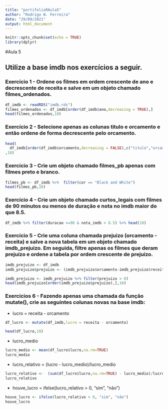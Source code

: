 ```yaml
---
title: "portifolioRAula5"
author: "Rodrigo W. Ferreira"
date: "29/09/2021"
output: html_document
---
```


```r
knitr::opts_chunk$set(echo = TRUE)
library(dplyr)
```

#Aula 5

## Utilize a base imdb nos exercícios a seguir.

### Exercício 1 -  Ordene os filmes em ordem crescente de ano e decrescente de receita e salve em um objeto chamado filmes_ordenados.

```r
df_imdb <- readRDS("imdb.rds")
filmes_ordenados <- df_imdb[order(df_imdb$ano,decreasing = TRUE),]
head(filmes_ordenados,10)
```

### Exercício 2 -  Selecione apenas as colunas titulo e orcamento e então ordene de forma decrescente pelo orcamento. 

```r
head(
  df_imdb[order(df_imdb$orcamento,decreasing = FALSE),c("titulo","orcamento")]
,10)
```

### Exercício 3 -  Crie um objeto chamado filmes_pb apenas com filmes preto e branco.

```r
filmes_pb <- df_imdb %>%  filter(cor == "Black and White")
head(filmes_pb,10)

```

### Exercício 4 -  Crie um objeto chamado curtos_legais com filmes de 90 minutos ou menos de duração e nota no imdb maior do que 8.5.

```r
df_imdb %>% filter(duracao <=90 & nota_imdb > 8.5) %>% head(10)
```

### Exercício 5 - Crie uma coluna chamada prejuizo (orcamento - receita) e salve a nova tabela em um objeto chamado imdb_prejuizo. Em seguida, filtre apenas os filmes que deram prejuízo e ordene a tabela por ordem crescente de prejuízo.

```r
imdb_prejuizo <- df_imdb
imdb_prejuizo$prejuizo <- (imdb_prejuizo$orcamento-imdb_prejuizo$receita)

imdb_prejuizo <- imdb_prejuizo %>% filter(prejuizo > 0)
head(imdb_prejuizo[order(imdb_prejuizo$prejuizo),],10)
```

### Exercícios 6 -  Fazendo apenas uma chamada da função mutate(), crie as seguintes colunas novas na base imdb:
* lucro = receita - orcamento

```r
df_lucro <- mutate(df_imdb,lucro = receita - orcamento)

head(df_lucro,10)

```

* lucro_medio

```r
lucro_medio <- mean(df_lucro$lucro,na.rm=TRUE)
lucro_medio

```

* lucro_relativo = (lucro - lucro_medio)/lucro_medio

```r
lucro_relativo <-  (sum(df_lucro$lucro,na.rm=TRUE) - lucro_medio)/lucro_medio
lucro_relativo

```

* houve_lucro = ifelse(lucro_relativo > 0, "sim", "não")

```r
houve_lucro <- ifelse(lucro_relativo > 0, "sim", "não")
houve_lucro

```

